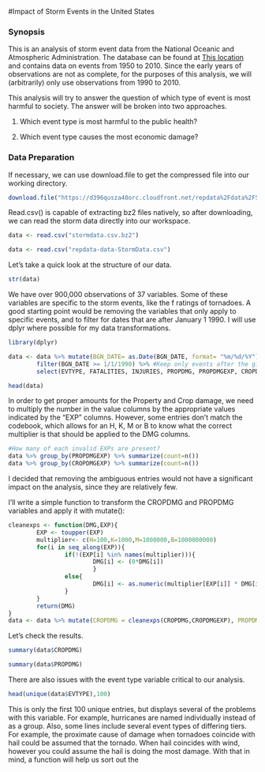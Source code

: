 #Impact of Storm Events in the United States

### Synopsis

This is an analysis of storm event data from the National Oceanic and Atmospheric Administration. The database can be found at [This location](https://d396qusza40orc.cloudfront.net/repdata%2Fdata%2FStormData.csv.bz2) and contains data on events from 1950 to 2010. Since the early years of observations are not as complete, for the purposes of this analysis, we will (arbitrarily) only use observations from 1990 to 2010. 

This analysis will try to answer the question of which type of event is most harmful to society. The answer will be broken into two approaches. 

1. Which event type is most harmful to the public health?

2. Which event type causes the most economic damage?

### Data Preparation
If necessary, we can use download.file to get the compressed file into our working directory.
```r
download.file("https://d396qusza40orc.cloudfront.net/repdata%2Fdata%2FStormData.csv.bz2", "stormdata.csv.bz2")
```

Read.csv() is capable of extracting bz2 files natively, so after downloading, we can read the storm data directly into our workspace.

```r
data <- read.csv("stormdata.csv.bz2")
```

```r
data <- read.csv("repdata-data-StormData.csv")
```

Let's take a quick look at the structure of our data.

```r
str(data)
```

We have over 900,000 observations of 37 variables. Some of these variables are specific to the storm events, like the f ratings of tornadoes. A good starting point would be removing the variables that only apply to specific events, and to filter for dates that are after January 1 1990. I will use dplyr where possible for my data transformations.

```r
library(dplyr)

data <- data %>% mutate(BGN_DATE= as.Date(BGN_DATE, format= "%m/%d/%Y")) %>% 
        filter(BGN_DATE >= 1/1/1990) %>% #Keep only events after the given date.
        select(EVTYPE, FATALITIES, INJURIES, PROPDMG, PROPDMGEXP, CROPDMG, CROPDMGEXP)

head(data)
```


In order to get proper amounts for the Property and Crop damage, we need to multiply the number in the value columns by the appropriate values indicated by the "EXP" columns. However, some entries don't match the codebook, which allows for an H, K, M or B to know what the correct multiplier is that should be applied to the DMG columns.

```r
#How many of each invalid EXPs are present?
data %>% group_by(PROPDMGEXP) %>% summarize(count=n())
data %>% group_by(CROPDMGEXP) %>% summarize(count=n())
```

I decided that removing the ambiguous entries would not have a significant impact on the analysis, since they are relatively few.

I'll write a simple function to transform the CROPDMG and PROPDMG variables and apply it with mutate():
```r
cleanexps <- function(DMG,EXP){
        EXP <- toupper(EXP)
        multiplier<- c(H=100,K=1000,M=1000000,B=1000000000)
        for(i in seq_along(EXP)){
                if(!(EXP[i] %in% names(multiplier))){
                        DMG[i] <- (0*DMG[i])
                        }
                else{
                        DMG[i] <- as.numeric(multiplier[EXP[i]] * DMG[i])
                }
        }
        return(DMG)
}
data <- data %>% mutate(CROPDMG = cleanexps(CROPDMG,CROPDMGEXP), PROPDMG= cleanexps(PROPDMG,PROPDMGEXP)) %>% select(-CROPDMGEXP, -PROPDMGEXP)
```

Let's check the results.
```r
summary(data$CROPDMG)

summary(data$PROPDMG)

```

There are also issues with the event type variable critical to our analysis.

```r
head(unique(data$EVTYPE),100)
```

This is only the first 100 unique entries, but displays several of the problems with this variable. For example, hurricanes are named individually instead of as a group. Also, some lines include several event types of differing tiers. For example, the proximate cause of damage when tornadoes coincide with hail could be assumed that the tornado. When hail coincides with wind, however you could assume the hail is doing the most damage. With that in mind, a function will help us sort out the